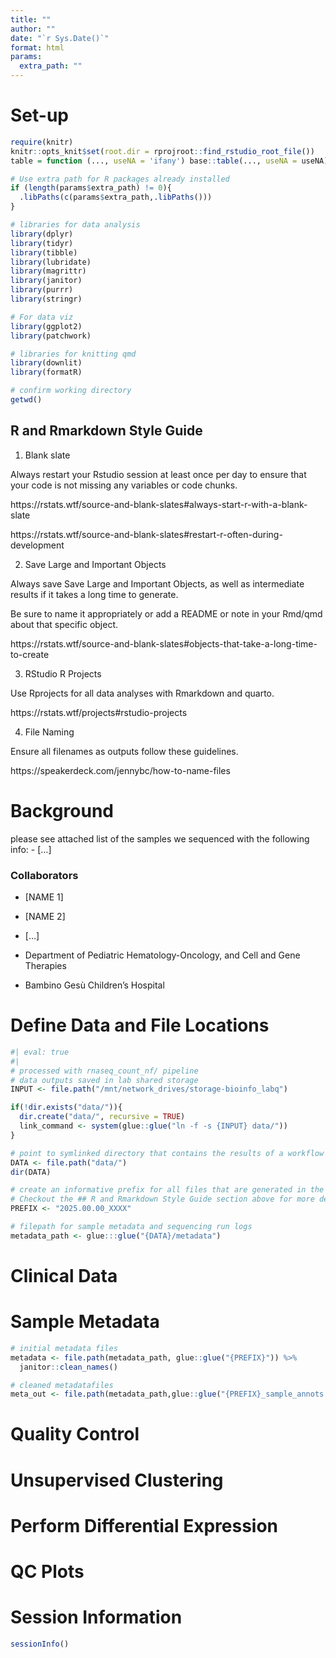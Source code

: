 ```yaml
---
title: ""
author: ""
date: "`r Sys.Date()`"
format: html
params:
  extra_path: ""
---
```


# Set-up 

```r
require(knitr)
knitr::opts_knit$set(root.dir = rprojroot::find_rstudio_root_file())
table = function (..., useNA = 'ifany') base::table(..., useNA = useNA)

# Use extra path for R packages already installed
if (length(params$extra_path) != 0){
  .libPaths(c(params$extra_path,.libPaths()))
}
```

```r
# libraries for data analysis
library(dplyr)
library(tidyr)
library(tibble)
library(lubridate)
library(magrittr)
library(janitor)
library(purrr)
library(stringr)

# For data viz
library(ggplot2)
library(patchwork)

# libraries for knitting qmd
library(downlit)
library(formatR)

# confirm working directory
getwd()
```
## R and Rmarkdown Style Guide 

1) Blank slate 

Always restart your Rstudio session at least once per day to ensure that your code is not missing any variables or code chunks. 

https://rstats.wtf/source-and-blank-slates#always-start-r-with-a-blank-slate 

https://rstats.wtf/source-and-blank-slates#restart-r-often-during-development 

2) Save Large and Important Objects 

 
Always save Save Large and Important Objects, as well as intermediate results if it takes a long time to generate. 

Be sure to name it appropriately or add a README or note in your Rmd/qmd about that specific object. 

https://rstats.wtf/source-and-blank-slates#objects-that-take-a-long-time-to-create 


3) RStudio R Projects 

Use Rprojects for all data analyses with Rmarkdown and quarto.

https://rstats.wtf/projects#rstudio-projects 


4) File Naming 

Ensure all filenames as outputs follow these guidelines.

https://speakerdeck.com/jennybc/how-to-name-files 

  

# Background

please see attached list of the samples we sequenced with the following info:
  - [...]


### Collaborators

- [NAME 1]
- [NAME 2]
- [...]

- Department of Pediatric Hematology-Oncology, and Cell and Gene Therapies

- Bambino Gesù Children's Hospital

# Define Data and File Locations

```r
#| eval: true
#| 
# processed with rnaseq_count_nf/ pipeline 
# data outputs saved in lab shared storage
INPUT <- file.path("/mnt/network_drives/storage-bioinfo_labq")

if(!dir.exists("data/")){
  dir.create("data/", recursive = TRUE)
  link_command <- system(glue::glue("ln -f -s {INPUT} data/"))
}
```

```r
# point to symlinked directory that contains the results of a workflow
DATA <- file.path("data/")
dir(DATA)
```

```r
# create an informative prefix for all files that are generated in the analysis notebook here. 
# Checkout the ## R and Rmarkdown Style Guide section above for more details. 
PREFIX <- "2025.00.00_XXXX"
```

```r
# filepath for sample metadata and sequencing run logs 
metadata_path <- glue:::glue("{DATA}/metadata")
```


# Clinical Data


# Sample Metadata

```r
# initial metadata files
metadata <- file.path(metadata_path, glue::glue("{PREFIX}")) %>%
  janitor::clean_names()

# cleaned metadatafiles
meta_out <- file.path(metadata_path,glue::glue("{PREFIX}_sample_annots.tsv"))
```

# Quality Control 


# Unsupervised Clustering


# Perform Differential Expression


# QC Plots 


# Session Information

```r
sessionInfo()
```
